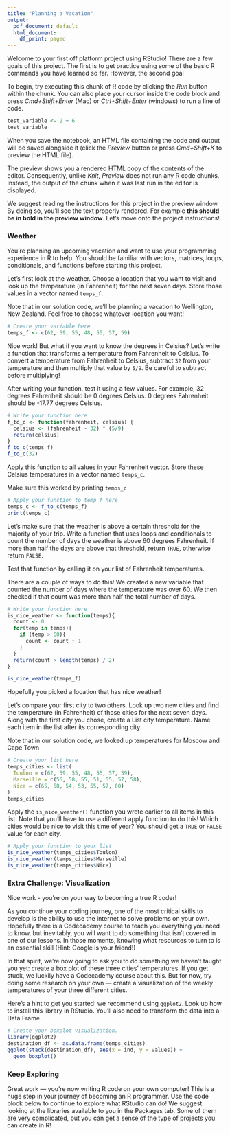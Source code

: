---
title: "Planning a Vacation"
output:
  pdf_document: default
  html_document:
    df_print: paged
---

Welcome to your first off platform project using RStudio! There are a few goals of this project. The first is to get practice using some of the basic R commands you have learned so far. However, the second goal

To begin, try executing this chunk of R code by clicking the *Run* button within the chunk. You can also place your cursor inside the code block and press *Cmd+Shift+Enter* (Mac) or *Ctrl+Shift+Enter* (windows) to run a line of code. 

```{r}
test_variable <- 2 + 6
test_variable
```


When you save the notebook, an HTML file containing the code and output will be saved alongside it (click the *Preview* button or press *Cmd+Shift+K* to preview the HTML file). 

The preview shows you a rendered HTML copy of the contents of the editor. Consequently, unlike *Knit*, *Preview* does not run any R code chunks. Instead, the output of the chunk when it was last run in the editor is displayed.

We suggest reading the instructions for this project in the preview window. By doing so, you'll see the text properly rendered. For example **this should be in bold in the preview window**. Let's move onto the project instructions!

### Weather

You’re planning an upcoming vacation and want to use your programming experience in R to help. You should be familiar with vectors, matrices, loops, conditionals, and functions before starting this project.

Let’s first look at the weather. Choose a location that you want to visit and look up the temperature (in Fahrenheit) for the next seven days. Store those values in a vector named `temps_f`.

Note that in our solution code, we’ll be planning a vacation to Wellington, New Zealand. Feel free to choose whatever location you want!

```{r}
# Create your variable here
temps_f <- c(62, 59, 55, 48, 55, 57, 59)
```

Nice work! But what if you want to know the degrees in Celsius? Let’s write a function that transforms a temperature from Fahrenheit to Celsius. To convert a temperature from Fahrenheit to Celsius, subtract `32` from your temperature and then multiply that value by `5/9`. Be careful to subtract before multiplying!

After writing your function, test it using a few values. For example, 32 degrees Fahrenheit should be 0 degrees Celsius. 0 degrees Fahrenheit should be -17.77 degrees Celsius.

```{r}
# Write your function here
f_to_c <- function(fahrenheit, celsius) {
  celsius <- (fahrenheit - 32) * (5/9)
  return(celsius)
}
f_to_c(temps_f)
f_to_c(32)
```

Apply this function to all values in your Fahrenheit vector. Store these Celsius temperatures in a vector named `temps_c`.

Make sure this worked by printing `temps_c`

```{r}
# Apply your function to temp_f here
temps_c <- f_to_c(temps_f)
print(temps_c)
```

Let’s make sure that the weather is above a certain threshold for the majority of your trip. Write a function that uses loops and conditionals to count the number of days the weather is above 60 degrees Fahrenheit. If more than half the days are above that threshold, return `TRUE`, otherwise return `FALSE`.

Test that function by calling it on your list of Fahrenheit temperatures.

There are a couple of ways to do this! We created a new variable that counted the number of days where the temperature was over 60. We then checked if that count was more than half the total number of days.

```{r}
# Write your function here
is_nice_weather <- function(temps){
  count <- 0
  for(temp in temps){
    if (temp > 60){
      count <- count + 1
    }
  }
  return(count > length(temps) / 2)
}

is_nice_weather(temps_f)
```

Hopefully you picked a location that has nice weather! 

Let’s compare your first city to two others. Look up two new cities and find the temperature (in Fahrenheit) of those cities for the next seven days. Along with the first city you chose, create a List city temperature. Name each item in the list after its corresponding city.

Note that in our solution code, we looked up temperatures for Moscow and Cape Town

```{r}
# Create your list here
temps_cities <- list(
  Toulon = c(62, 59, 55, 48, 55, 57, 59),
  Marseille = c(56, 58, 55, 51, 55, 57, 58),
  Nice = c(65, 58, 54, 53, 55, 57, 60)
)
temps_cities
```

Apply the `is_nice_weather()` function you wrote earlier to all items in this list. Note that you'll have to use a different apply function to do this! Which cities would be nice to visit this time of year? You should get a `TRUE` or `FALSE` value for each city.

```{r}
# Apply your function to your list
is_nice_weather(temps_cities$Toulon)
is_nice_weather(temps_cities$Marseille)
is_nice_weather(temps_cities$Nice)
```

### Extra Challenge: Visualization

Nice work - you're on your way to becoming a true R coder! 

As you continue your coding journey, one of the most critical skills to develop is the ability to use the internet to solve problems on your own. Hopefully there is a Codecademy course to teach you everything you need to know, but inevitably, you will want to do something that isn’t covered in one of our lessons. In those moments, knowing what resources to turn to is an essential skill (Hint: Google is your friend!)

In that spirit, we’re now going to ask you to do something we haven’t taught you yet: create a box plot of these three cities' temperatures. If you get stuck, we luckily have a Codecademy course about this. But for now, try doing some research on your own &mdash; create a visualization of the weekly temperatures of your three different cities.

Here’s a hint to get you started: we recommend using `ggplot2`. Look up how to install this library in RStudio. You'll also need to transform the data into a Data Frame.

```{r}
# Create your boxplot visualization.
library(ggplot2)
destination_df <- as.data.frame(temps_cities)
ggplot(stack(destination_df), aes(x = ind, y = values)) +
  geom_boxplot()
```

### Keep Exploring

Great work &mdash; you're now writing R code on your own computer! This is a huge step in your journey of becoming an R programmer. Use the code block below to continue to explore what RStudio can do! We suggest looking at the libraries available to you in the Packages tab. Some of them are very complicated, but you can get a sense of the type of projects you can create in R!

```{r}

```

